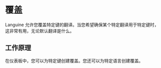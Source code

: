 # 覆盖

Languine 允许您覆盖特定键的翻译。当您希望确保某个特定翻译用于特定键时，这非常有用，无论默认翻译是什么。

## 工作原理

在仪表板中，您可以为特定键创建覆盖。您还可以为特定语言创建覆盖。